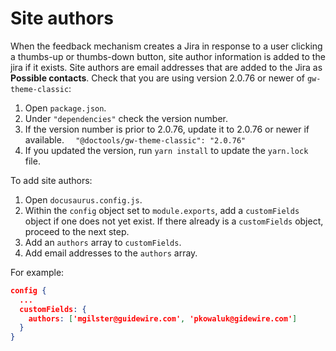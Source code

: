 # Site authors

When the feedback mechanism creates a Jira in response to a user clicking a thumbs-up or thumbs-down button, site author information is added to the jira if it exists. Site authors are email addresses that are added to the Jira as **Possible contacts**.
Check that you are using version 2.0.76 or newer of `gw-theme-classic`:
1. Open `package.json`.
1. Under `"dependencies"` check the version number.
1. If the version number is prior to 2.0.76, update it to 2.0.76 or newer if available.
```  "@doctools/gw-theme-classic": "2.0.76"```
1. If you updated the version, run `yarn install` to update the `yarn.lock` file.

To add site authors:
1. Open `docusaurus.config.js`.
1. Within the `config` object set to `module.exports`, add a `customFields` object if one does not yet exist. If there already is a `customFields` object, proceed to the next step.
1. Add an `authors` array to `customFields`.
1. Add email addresses to the `authors` array.

For example:
```json
config {
  ...
  customFields: {
    authors: ['mgilster@guidewire.com', 'pkowaluk@gidewire.com']
  }
}  


